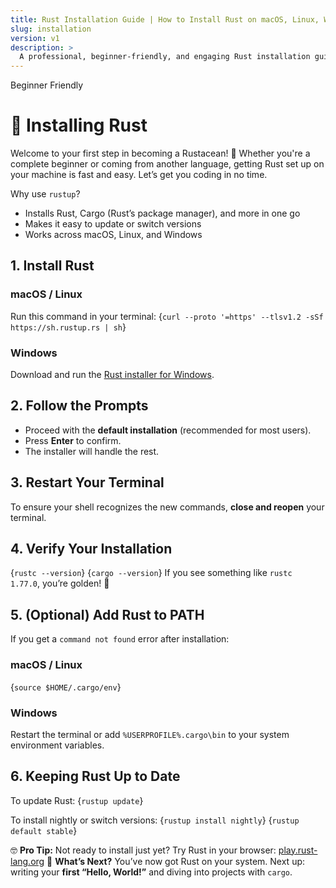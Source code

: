 ```yaml
---
title: Rust Installation Guide | How to Install Rust on macOS, Linux, Windows
slug: installation
version: v1
description: >
  A professional, beginner-friendly, and engaging Rust installation guide. Learn how to install Rust on macOS, Linux, or Windows, verify your setup, and get ready to code with confidence.
---
```


<Badge variant="outline">Beginner Friendly</Badge>

# 🚀 Installing Rust

Welcome to your first step in becoming a Rustacean! 🦀 Whether you're a complete beginner or coming from another language, getting Rust set up on your machine is fast and easy. Let’s get you coding in no time.

<Alert>
  <AlertTitle>Why use <code>rustup</code>?</AlertTitle>
  <AlertDescription>
    <ul>
      <li>Installs Rust, Cargo (Rust’s package manager), and more in one go</li>
      <li>Makes it easy to update or switch versions</li>
      <li>Works across macOS, Linux, and Windows</li>
    </ul>
  </AlertDescription>
</Alert>

## 1. Install Rust

### macOS / Linux
Run this command in your terminal:
<CodeBlock language="bash">{`curl --proto '=https' --tlsv1.2 -sSf https://sh.rustup.rs | sh`}</CodeBlock>

### Windows
Download and run the <a href="https://win.rustup.rs" target="_blank" rel="noopener">Rust installer for Windows</a>.

## 2. Follow the Prompts
- Proceed with the <strong>default installation</strong> (recommended for most users).
- Press <strong>Enter</strong> to confirm.
- The installer will handle the rest.

## 3. Restart Your Terminal
To ensure your shell recognizes the new commands, <strong>close and reopen</strong> your terminal.

## 4. Verify Your Installation
<CodeBlock language="bash">{`rustc --version`}</CodeBlock>
<CodeBlock language="bash">{`cargo --version`}</CodeBlock>
If you see something like <code>rustc 1.77.0</code>, you’re golden! 🌟

## 5. (Optional) Add Rust to PATH
If you get a <code>command not found</code> error after installation:

### macOS / Linux
<CodeBlock language="bash">{`source $HOME/.cargo/env`}</CodeBlock>

### Windows
Restart the terminal or add <code>%USERPROFILE%\.cargo\bin</code> to your system environment variables.

## 6. Keeping Rust Up to Date
To update Rust:
<CodeBlock language="bash">{`rustup update`}</CodeBlock>

To install nightly or switch versions:
<CodeBlock language="bash">{`rustup install nightly`}</CodeBlock>
<CodeBlock language="bash">{`rustup default stable`}</CodeBlock>

<Alert variant="secondary">
  <AlertDescription>
    🤓 <strong>Pro Tip:</strong> Not ready to install just yet? Try Rust in your browser: <a href="https://play.rust-lang.org" target="_blank" rel="noopener">play.rust-lang.org</a>
  </AlertDescription>
</Alert>

<Alert variant="success">
  <AlertDescription>
    🎉 <strong>What’s Next?</strong> You’ve now got Rust on your system. Next up: writing your <strong>first “Hello, World!”</strong> and diving into projects with <code>cargo</code>.
  </AlertDescription>
</Alert>